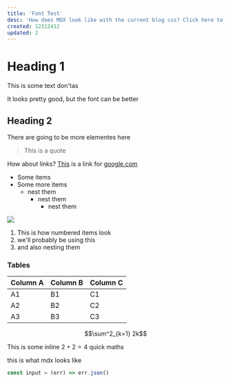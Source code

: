 ```yaml
---
title: 'Font Test'
desc: 'How does MDX look like with the current blog css? Click here to find out!'
created: 12312412
updated: 2
---
```



<Counter />


# Heading 1

This is some text
don'tas

It looks pretty good, but the font can be better

## Heading 2

There are going to be more elementes here

> This is a quote

How about links? [This](https://google.com) is a link for [google.com](https://google.com)

- Some items
- Some more items
  - nest them
    - nest them
      - nest them


<Image src="/2023-02-15-10-53-46.png" width={100} height={100} />

1. This is how numbered items look
2. we'll probably be using this 
  1. and also nesting them

### Tables

| Column A | Column B | Column C |
| -------- | -------- | -------- |
| A1       | B1       | C1       |
| A2       | B2       | C2       |
| A3       | B3       | C3       |


$$\sum^2_{k=1} 2k$$

This is some inline $2 + 2 = 4$ quick maths

this is what mdx looks like

```js
const input = (err) => err.json()
```
